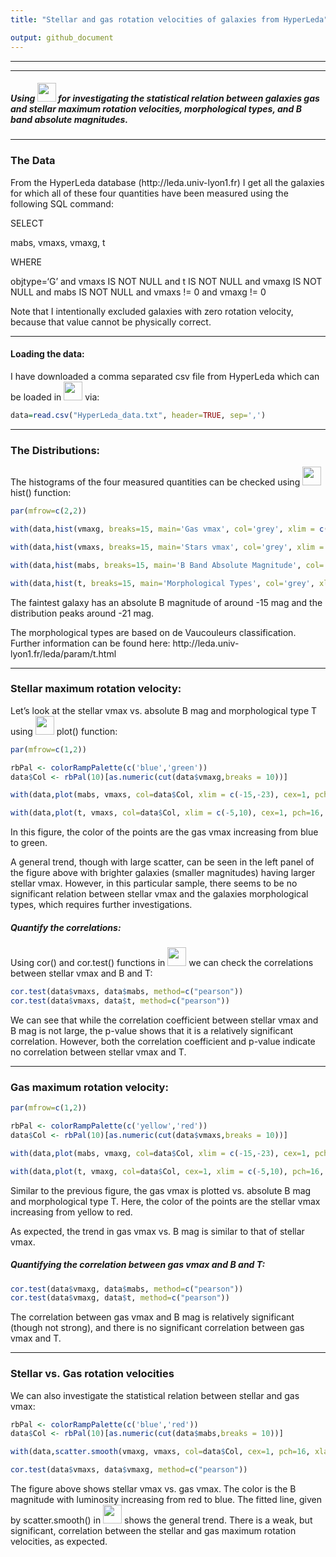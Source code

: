 ```yaml
---
title: "Stellar and gas rotation velocities of galaxies from HyperLeda"

output: github_document
---
```


***

***

##### Using  ![](Rlogo.svg){width=30px}  for investigating the statistical relation between galaxies gas and stellar maximum rotation velocities, morphological types, and B band absolute magnitudes. 

***

### The Data

From the HyperLeda database (http://leda.univ-lyon1.fr) I get all the galaxies for which all of these four quantities have been measured using the following SQL command:


SELECT 

mabs, vmaxs, vmaxg, t 

WHERE 

objtype='G' and vmaxs IS NOT NULL and t IS NOT NULL  and vmaxg IS NOT NULL and mabs IS NOT NULL and vmaxs != 0 and vmaxg != 0



Note that I intentionally excluded galaxies with zero rotation velocity, because that value cannot be physically correct. 

***

#### Loading the data:
I have downloaded a comma separated csv file from HyperLeda which can be loaded in  ![](Rlogo.svg){width=30px}  via: 
```r
data=read.csv("HyperLeda_data.txt", header=TRUE, sep=',')
```

***

### The Distributions:
The histograms of the four measured quantities can be checked using  ![](Rlogo.svg){width=30px} hist() function:
```r
par(mfrow=c(2,2))

with(data,hist(vmaxg, breaks=15, main='Gas vmax', col='grey', xlim = c(0,500), xlab = 'gas vmax (km/s)'))

with(data,hist(vmaxs, breaks=15, main='Stars vmax', col='grey', xlim = c(0,300), xlab = 'stars vmax (km/s)'))

with(data,hist(mabs, breaks=15, main='B Band Absolute Magnitude', col='grey', xlab = 'B (mag)'))

with(data,hist(t, breaks=15, main='Morphological Types', col='grey', xlim = c(-5,10), xlab = 'T'))

```

The faintest galaxy has an absolute B magnitude of around -15 mag and the distribution peaks around -21 mag. 

The morphological types are based on de Vaucouleurs classification. Further information can be found here: http://leda.univ-lyon1.fr/leda/param/t.html

***

### Stellar maximum rotation velocity:
Let's look at the stellar vmax vs. absolute B mag and morphological type T using  ![](Rlogo.svg){width=30px}  plot() function:

```r
par(mfrow=c(1,2))

rbPal <- colorRampPalette(c('blue','green'))
data$Col <- rbPal(10)[as.numeric(cut(data$vmaxg,breaks = 10))]

with(data,plot(mabs, vmaxs, col=data$Col, xlim = c(-15,-23), cex=1, pch=16, xlab = 'B (mag)', ylab = 'Stars vmax (km/s)'))

with(data,plot(t, vmaxs, col=data$Col, xlim = c(-5,10), cex=1, pch=16, xlab = 'T', ylab = 'Stars vmax (km/s)'))

```

In this figure, the color of the points are the gas vmax increasing from blue to green. 

A general trend, though with large scatter, can be seen in the left panel of the figure above with brighter galaxies (smaller magnitudes) having larger stellar vmax. However, in this particular sample, there seems to be no significant relation between stellar vmax and the galaxies morphological types, which requires further investigations.  

##### Quantify the correlations: 

Using cor() and cor.test() functions in  ![](Rlogo.svg){width=30px} we can check the correlations between stellar vmax and B and T:

```r
cor.test(data$vmaxs, data$mabs, method=c("pearson"))
cor.test(data$vmaxs, data$t, method=c("pearson"))
```
We can see that while the correlation coefficient between stellar vmax and B mag is not large, the p-value shows that it is a relatively significant correlation. However, both the correlation coefficient and p-value indicate no correlation between stellar vmax and T.

***

### Gas maximum rotation velocity:

```r
par(mfrow=c(1,2))

rbPal <- colorRampPalette(c('yellow','red'))
data$Col <- rbPal(10)[as.numeric(cut(data$vmaxs,breaks = 10))]

with(data,plot(mabs, vmaxg, col=data$Col, xlim = c(-15,-23), cex=1, pch=16, xlab = 'B (mag)', ylab = 'Gas vmax (km/s)'))

with(data,plot(t, vmaxg, col=data$Col, cex=1, xlim = c(-5,10), pch=16, xlab = 'T', ylab = 'Gas vmax (km/s)'))

```

Similar to the previous figure, the gas vmax is plotted vs. absolute B mag and morphological type T. Here, the color of the points are the stellar vmax increasing from yellow to red.

As expected, the trend in gas vmax vs. B mag is similar to that of stellar vmax.

##### Quantifying the correlation between gas vmax and B and T:

```r
cor.test(data$vmaxg, data$mabs, method=c("pearson"))
cor.test(data$vmaxg, data$t, method=c("pearson"))
```

The correlation between gas vmax and B mag is relatively significant (though not strong), and there is no significant correlation between gas vmax and T.


***

### Stellar vs. Gas rotation velocities

We can also investigate the statistical relation between stellar and gas vmax: 

```r

rbPal <- colorRampPalette(c('blue','red'))
data$Col <- rbPal(10)[as.numeric(cut(data$mabs,breaks = 10))]

with(data,scatter.smooth(vmaxg, vmaxs, col=data$Col, cex=1, pch=16, xlab = 'Gas vmax (km/s)', ylab = 'Stellar vmax (km/s)', lpars =list(col = "black", lwd = 3)))

cor.test(data$vmaxs, data$vmaxg, method=c("pearson"))

```
The figure above shows stellar vmax vs. gas vmax. The color is the B magnitude with luminosity increasing from red to blue. The fitted line, given by scatter.smooth() in ![](Rlogo.svg){width=30px} shows the general trend. There is a weak, but significant, correlation between the stellar and gas maximum rotation velocities, as expected.

